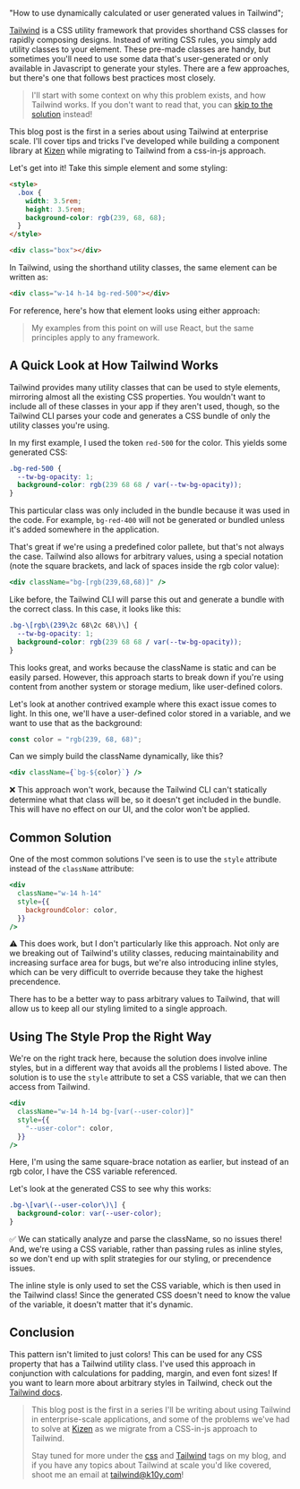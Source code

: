   "How to use dynamically calculated or user generated values in Tailwind";

[Tailwind](https://tailwindcss.com/) is a CSS utility framework that provides shorthand CSS classes for rapidly composing
designs. Instead of writing CSS rules, you simply add utility classes to your element. These pre-made classes are handy, but sometimes you'll need to use some data that's
user-generated or only available in Javascript to generate your styles. There are a few approaches, but there's one that follows best practices most closely.

> I'll start with some context on why this problem exists, and how Tailwind works. If you don't want to read
> that, you can [skip to the solution](#usingthestyleproptherightway) instead!

This blog post is the first in a series about using Tailwind at enterprise scale. I'll cover tips and tricks
I've developed while building a component library at [Kizen](https://keegan.codes/blog/beginning-a-new-chapter-of-my-career-with-kizen) while migrating to Tailwind from a css-in-js approach.

Let's get into it! Take this simple element and some styling:

```html
<style>
  .box {
    width: 3.5rem;
    height: 3.5rem;
    background-color: rgb(239, 68, 68);
  }
</style>

<div class="box"></div>
```

In Tailwind, using the shorthand utility classes, the same element can be written as:

```html
<div class="w-14 h-14 bg-red-500"></div>
```

For reference, here's how that element looks using either approach:

<div
  style={{
    width: "3.5rem",
    height: "3.5rem",
    backgroundColor: "rgb(239, 68, 68)",
  }}
/>

> My examples from this point on will use React, but the same principles apply to any framework.

## A Quick Look at How Tailwind Works

Tailwind provides many utility classes that can be used to style elements, mirroring
almost all the existing CSS properties. You wouldn't want to include all of these classes in your
app if they aren't used, though, so the Tailwind CLI parses your code and generates a CSS
bundle of only the utility classes you're using.

In my first example, I used the token `red-500` for the color. This yields some generated CSS:

```css
.bg-red-500 {
  --tw-bg-opacity: 1;
  background-color: rgb(239 68 68 / var(--tw-bg-opacity));
}
```

This particular class was only included in the bundle because it was used in the code.
For example, `bg-red-400` will not be generated or bundled unless it's added somewhere in the application.

That's great if we're using a predefined color pallete, but that's not always the case. Tailwind also allows for arbitrary values, using a special notation
(note the square brackets, and lack of spaces inside the rgb color value):

```jsx
<div className="bg-[rgb(239,68,68)]" />
```

Like before, the Tailwind CLI will parse this out and generate a bundle with the correct class. In this case, it looks like this:

```css
.bg-\[rgb\(239\2c 68\2c 68\)\] {
  --tw-bg-opacity: 1;
  background-color: rgb(239 68 68 / var(--tw-bg-opacity));
}
```

This looks great, and works because the className is static and can be easily parsed. However, this approach starts to break down if you're using content from another
system or storage medium, like user-defined colors.

Let's look at another contrived example where this exact issue comes to light. In this one,
we'll have a user-defined color stored in a variable, and we want to use that as the background:

```javascript
const color = "rgb(239, 68, 68)";
```

Can we simply build the className dynamically, like this?

```jsx
<div className={`bg-${color}`} />
```

❌ This approach won't work, because the Tailwind CLI can't statically determine what that class will be,
so it doesn't get included in the bundle. This will have no effect on our UI, and the color won't be applied.

## Common Solution

One of the most common solutions I've seen is to use the `style` attribute instead of the `className` attribute:

```jsx
<div
  className="w-14 h-14"
  style={{
    backgroundColor: color,
  }}
/>
```

⚠️ This does work, but I don't particularly like this approach. Not only are we breaking out of Tailwind's
utility classes, reducing maintainability and increasing surface area for bugs, but we're also
introducing inline styles, which can be very difficult to override because they take the highest precendence.

There has to be a better way to pass arbitrary values to Tailwind, that will allow us to keep all our styling limited to a single approach.

## Using The Style Prop the Right Way

We're on the right track here, because the solution does involve inline styles, but in a different way
that avoids all the problems I listed above. The solution is to use the `style` attribute to set a CSS
variable, that we can then access from Tailwind.

```jsx
<div
  className="w-14 h-14 bg-[var(--user-color)]"
  style={{
    "--user-color": color,
  }}
/>
```

Here, I'm using the same square-brace notation as earlier, but instead of an rgb color, I have the CSS variable referenced.

Let's look at the generated CSS to see why this works:

```css
.bg-\[var\(--user-color\)\] {
  background-color: var(--user-color);
}
```

✅ We can statically analyze and parse the className, so no issues there! And, we're using a CSS variable,
rather than passing rules as inline styles, so we don't end up with split strategies for our styling,
or precendence issues.

The inline style is only used to set the CSS variable, which is then used in the Tailwind class! Since the generated
CSS doesn't need to know the value of the variable, it doesn't matter that it's dynamic.

## Conclusion

This pattern isn't limited to just colors! This can be used for any CSS property that has a Tailwind utility class.
I've used this approach in conjunction with calculations for padding, margin, and even font sizes! If you want to learn
more about arbitrary styles in Tailwind, check out the [Tailwind docs](https://tailwindcss.com/docs/adding-custom-styles).

> This blog post is the first in a series I'll be writing about using Tailwind in enterprise-scale applications, and
> some of the problems we've had to solve at [Kizen](https://kizen.com) as we migrate from a CSS-in-js approach to Tailwind.
>
> Stay tuned for more under the [css](https://keegan.codes/blog/tag/css) and [Tailwind](https://keegan.codes/blog/tag/Tailwind) tags on my blog, and if you have any topics about Tailwind at scale you'd like covered, shoot me an email at [tailwind@k10y.com](mailto:tailwind@k10y.com)!
